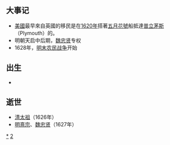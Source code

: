 {{Unreferenced|time=2018-09-19T10:48:57+00:00}}
{{DecadeTOC|1620}}

== 大事记 ==
*[[美國|美國]]最早來自英國的移民是在[[1620年|1620年]]搭著[[五月花号|五月花號]]船抵達[[普立茅斯|普立茅斯]]（Plymouth）的。
*明朝天启中后期，[[魏忠贤|魏忠贤]]专权
*1628年，[[明末农民战争|明末农民战争]]开始
== 出生 ==
*
== 逝世 ==
*[[清太祖|清太祖]]（1626年）
*[[明熹宗|明熹宗]]、[[魏忠贤|魏忠贤]]（1627年）

{{世紀|17}}

[[Category:1620年代|*]]
[[Category:17世纪各年代|2]]